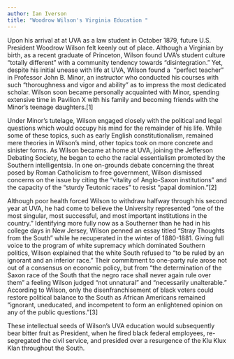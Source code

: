 ```yaml
---
author: Ian Iverson
title: "Woodrow Wilson's Virginia Education "
---
```

Upon his arrival at at UVA as a law student in October 1879, future U.S. President Woodrow Wilson felt keenly out of place. Although a Virginian by birth, as a recent graduate of Princeton, Wilson found UVA’s student culture “totally different” with a community tendency towards “disintegration.” Yet, despite his initial unease with life at UVA, Wilson found a  “perfect teacher” in Professor John B. Minor, an instructor who conducted his courses with such “thoroughness and vigor and ability” as to impress the most dedicated scholar. Wilson soon became personally acquainted with Minor, spending extensive time in Pavilion X with his family and becoming friends with the Minor’s teenage daughters.\[1\]

Under Minor’s tutelage, Wilson engaged closely with the political and legal questions which would occupy his mind for the remainder of his life. While some of these topics, such as early English constitutionalism, remained mere theories in Wilson’s mind, other topics took on more concrete and sinister forms. As Wilson became at home at UVA, joining the Jefferson Debating Society, he began to echo the racial essentialism promoted by the Southern intelligentsia. In one on-grounds debate concerning the threat posed by Roman Catholicism to free government, Wilson dismissed concerns on the issue by citing the “vitality of Anglo-Saxon institutions” and the capacity of the “sturdy Teutonic races” to resist “papal dominion.”\[2\]

Although poor health forced Wilson to withdraw halfway through his second year at UVA, he had come to believe the University represented “one of the most singular, most successful, and most important institutions in the country.” Identifying more fully now as a Southerner than he had in his college days in New Jersey, Wilson penned an essay titled “Stray Thoughts from the South” while he recuperated in the winter of 1880-1881. Giving full voice to the program of white supremacy which dominated Southern politics, Wilson explained that the white South refused to “to be ruled by an ignorant and an inferior race.” Their commitment to one-party rule arose not out of a consensus on economic policy, but from “the determination of the Saxon race of the South that the negro race shall never again rule over them” a feeling Wilson judged “not unnatural” and “necessarily unalterable.” According to Wilson, only the disenfranchisement of black voters could restore political balance to the South as African Americans remained “ignorant, uneducated, and incompetent to form an enlightened opinion on any of the public questions.”\[3\]

These intellectual seeds of Wilson’s UVA education would subsequently bear bitter fruit as President, when he fired black federal employees, re-segregated the civil service, and presided over a resurgence of the Klu Klux Klan throughout the South.